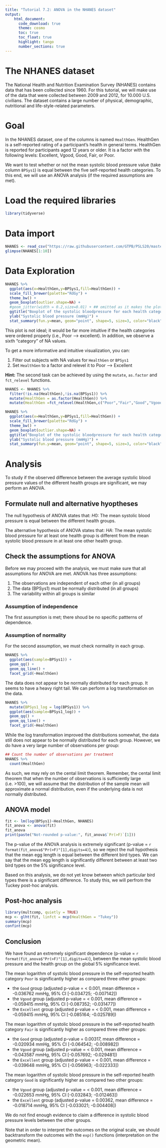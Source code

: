 ```yaml
---
title: "Tutorial 7.2: ANOVA in the NHANES dataset"   
output:
    html_document:
      code_download: true    
      theme: cosmo
      toc: true
      toc_float: true
      highlight: tango
      number_sections: true
---
```


# The NHANES dataset

The National Health and Nutrition Examination Survey (NHANES) contains data 
that has been collected since 1960. For this tutorial, we will make use of 
the data that were collected between 2009 and 2012, for 10.000 U.S. civilians. 
The dataset contains a large number of physical, demographic, nutritional and 
life-style-related parameters.

# Goal

In the NHANES dataset, one of the columns is named `HealthGen`. 
HealthGen is a self-reported rating of a participant’s health 
in general terms. HealthGen is reported for participants aged 12
years or older. It is a factor with the following levels:
Excellent, Vgood, Good, Fair, or Poor.

We want to test whether or not the mean systolic blood pressure 
value (take column `BPSys1`) is equal between the five self-reported
health categories. To this end, we will use an ANOVA analysis
(if the required assumptions are met).

# Load the required libraries

```r
library(tidyverse)
```

# Data import  

```r
NHANES <- read_csv("https://raw.githubusercontent.com/GTPB/PSLS20/master/data/NHANES.csv")
glimpse(NHANES[1:10])
```

# Data Exploration

```r
NHANES %>%
  ggplot(aes(x=HealthGen,y=BPSys1,fill=HealthGen)) + 
  scale_fill_brewer(palette="RdGy") +
  theme_bw() +
  geom_boxplot(outlier.shape=NA) +
  #geom_jitter(width = 0.2,size=0.01) + ## omitted as it makes the plot messy
  ggtitle("Boxplot of the systolic bloodpressure for each health category") +
  ylab("Systolic blood pressure (mmHg)") + 
  stat_summary(fun.y=mean, geom="point", shape=5, size=3, color="black", fill="black")
```

This plot is not ideal; it would be far more intuitive if
the health categories were ordered properly (i.e., Poor --> excellent).
In addition, we observe a sixth "category" of NA values.

To get a more informative and intuitive visualization, you can:

1. Filter out subjects with NA values for `HealthGen` or `BPSys1`
2. Set `HealthGen` to a factor and relevel it to Poor --> Excellent

**Hint:** The second task can be achieved by using the `mutate`, 
`as.factor` and `fct_relevel` functions.

```r
NHANES <- NHANES %>%
  filter(!is.na(HealthGen),!is.na(BPSys1)) %>%
  mutate(HealthGen = as.factor(HealthGen)) %>%
  mutate(HealthGen =fct_relevel(HealthGen,c("Poor","Fair","Good","Vgood","Excellent")))
```

```r
NHANES %>%
  ggplot(aes(x=HealthGen,y=BPSys1,fill=HealthGen)) + 
  scale_fill_brewer(palette="RdGy") +
  theme_bw() +
  geom_boxplot(outlier.shape=NA) +
  ggtitle("Boxplot of the systolic bloodpressure for each health category") +
  ylab("Systolic blood pressure (mmHg)") + 
  stat_summary(fun.y=mean, geom="point", shape=5, size=3, color="black", fill="black")
```

# Analysis

To study if the observed difference between the
average systolic blood pressure values of the different health groups
are significant, we may perform an ANOVA.

## Formulate null and alternative hyoptheses

The null hypothesis of ANOVA states that:
$H0$: The mean systolic blood pressure is equal between the different health groups.

The alternative hypothesis of ANOVA states that:
$HA$: The mean systolic blood pressure for at least one health group is different 
from the mean systolic blood pressure in at least one other health group.

## Check the assumptions for ANOVA

Before we may proceed with the analysis, we must make sure that all
assumptions for ANOVA are met. ANOVA has three assumptions:

1. The observations are independent of each other (in all groups)
2. The data (BPSys1) must be normally distributed (in all groups)
3. The variability within all groups is similar

### Assumption of independence

The first assumption is met; there shoud be no specific pattterns of dependence.

### Assumption of normality

For the second assumption, we must check normality in each group.

```r
NHANES %>% 
  ggplot(aes(sample=BPSys1)) +
  geom_qq() +
  geom_qq_line() + 
  facet_grid(~HealthGen)
```

The data does not appear to be normally distributed for
each group. It seems to have a heavy right tail. We can
perform a log transformation on the data.

```r
NHANES %>% 
  mutate(BPSys1_log = log(BPSys1)) %>%
  ggplot(aes(sample=BPSys1_log)) +
  geom_qq() +
  geom_qq_line() + 
  facet_grid(~HealthGen)
```

While the log transformation improved the distributions somewhat,
the data still does not appear to be normally distributed for
each group. However, we do have a very large number of
observations per group:

```r
## Count the number of observations per treatment
NHANES %>%
  count(HealthGen)
```

As such, we may rely on the cental limit theorem.
Remember, the cental limit theorem that when the number
of observations is sufficiently large (i.e. >100), we 
will assume that the distribution of the sample mean will 
approximate a normal distribution, even if the underlying
data is not normally distributed.

## ANOVA model

```r
fit <- lm(log(BPSys1)~HealthGen, NHANES)
fit_anova <- anova(fit)
fit_anova
print(paste("Not-rounded p-value:", fit_anova$`Pr(>F)`[1]))
```

The p-value of the ANOVA analysis is extremely significant
(p-value = `r format(fit_anova$"Pr(>F)"[1],digits=4)`), 
so we reject the null hypothesis that the mean 
egg length is equal between the different bird types.
We can say that the mean egg length is significantly different
between at least two bird types on the 5% significance level.

Based on this analysis, we do not yet know between which particular
bird types there is a significant difference. To study this, we will
perfrom the Tuckey post-hoc analysis.

## Post-hoc analysis

```r
library(multcomp, quietly = TRUE)
mcp <- glht(fit, linfct = mcp(HealthGen = "Tukey"))
summary(mcp)
confint(mcp)
```

## Conclusion

We have found an extremely significant dependence (p-value = `r format(fit_anova$"Pr(>F)"[1],digits=4)`), 
between the mean systolic blood pressure and the health group
on the global 5% significance level.

The mean logarithm of systolic blood pressure in the self-reported health
category `Poor` is significantly higher as compared three other groups:

- the `Good` group (adjusted p-value = < 0.001, mean difference = -0.036762 mmHg, 95% CI [-0.034725; -0.007142])
- the `Vgood` group (adjusted p-value = < 0.001, mean difference = -0.059415 mmHg, 95% CI [-0.087352; -0.031477])
- the `Excellent` group (adjusted p-value = < 0.001, mean difference = -0.059415 mmHg, 95% CI [-0.085164; -0.025789])

The mean logarithm of  systolic blood pressure in the self-reported health
category `Fair` is significantly higher as compared three other groups:

- the `Good` group (adjusted p-value = 0.00317, mean difference = -0.020934  mmHg, 95% CI [-0.064542; -0.008982])
- the `Vgood` group (adjusted p-value = < 0.001, mean difference = -0.043587 mmHg, 95% CI [-0.057692; -0.029481])
- the `Excellent` group (adjusted p-value = < 0.001, mean difference = -0.039648 mmHg, 95% CI [-0.056963; -0.022333])

The mean logarithm of systolic blood pressure in the self-reported health
category `Good` is significantly higher as compared two other groups:

- the `Vgood` group (adjusted p-value = < 0.001, mean difference = -0.022653 mmHg, 95% CI [-0.032843; -0.012463])
- the `Excellent` group (adjusted p-value = 0.00362, mean difference = -0.018714 mmHg, 95% CI [-0.033021; -0.004408])

We do not find enough evidence to claim a difference in systolic
blood pressure levels between the other groups.

Note that in order to interpret the outcomes on the original scale,
we should backtransform the outcomes with the `exp()` functions 
(interpretation on the geometric mean).








